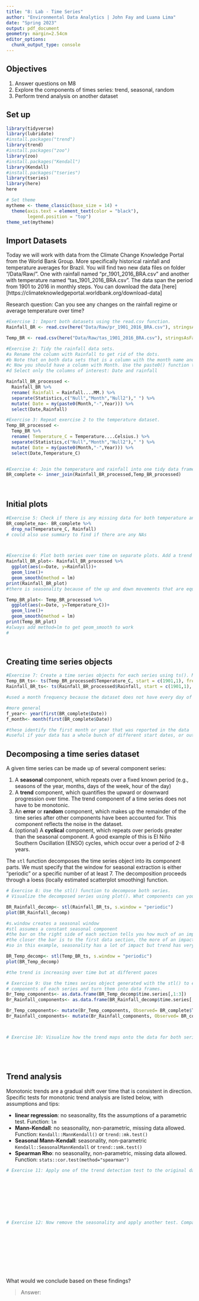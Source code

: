 ```yaml
---
title: "8: Lab - Time Series"
author: "Environmental Data Analytics | John Fay and Luana Lima"
date: "Spring 2023"
output: pdf_document
geometry: margin=2.54cm
editor_options: 
  chunk_output_type: console
---
```


## Objectives
1. Answer questions on M8
2. Explore the components of times series: trend, seasonal, random
3. Perform trend analysis on another dataset

## Set up

```r

library(tidyverse)
library(lubridate)
#install.packages("trend")
library(trend)
#install.packages("zoo")
library(zoo)
#install.packages("Kendall")
library(Kendall)
#install.packages("tseries")
library(tseries)
library(here)
here

# Set theme
mytheme <- theme_classic(base_size = 14) +
  theme(axis.text = element_text(color = "black"), 
        legend.position = "top")
theme_set(mytheme)
```

## Import Datasets

Today we will work with data from the Climate Change Knowledge Portal from the World Bank Group. More specifically historical rainfall and temperature averages for Brazil. You will find two new data files on folder "/Data/Raw/". One with rainfall named "pr_1901_2016_BRA.csv" and another with temperature named "tas_1901_2016_BRA.csv". The data span the period from 1901 to 2016 in monthly steps. You can download the data [here][https://climateknowledgeportal.worldbank.org/download-data]

Research question: Can you see any changes on the rainfall regime or average temperature over time?

```r
#Exercise 1: Import both datasets using the read.csv function.
Rainfall_BR <- read.csv(here("Data/Raw/pr_1901_2016_BRA.csv"), stringsAsFactors = TRUE)

Temp_BR <- read.csv(here("Data/Raw/tas_1901_2016_BRA.csv"), stringsAsFactors = TRUE)

#Exercise 2: Tidy the rainfall data sets.
#a Rename the column with Rainfall to get rid of the dots.
#b Note that on both data sets that is a column with the month name and average. Convert it to a Month column by separating the string, i.e., month in one column and the word "Average" on another. Hint: use the separate() function in the pipe.
#c Now you should have a column with Month. Use the paste0() function to paste month and year together and create a date object.
#d Select only the columns of interest: Date and rainfall

Rainfall_BR_processed <-
  Rainfall_BR %>% 
  rename( Rainfall = Rainfall....MM.) %>% 
  separate(Statistics,c("Null","Month","Null2")," ") %>% 
  mutate( Date = my(paste0(Month,"-",Year))) %>% 
  select(Date,Rainfall)

#Exercise 3: Repeat exercise 2 to the temperature dataset.
Temp_BR_processed <-
  Temp_BR %>% 
  rename( Temperature_C = Temperature....Celsius.) %>% 
  separate(Statistics,c("Null","Month","Null2")," ") %>% 
  mutate( Date = my(paste0(Month,"-",Year))) %>% 
  select(Date,Temperature_C)  


#Exercise 4: Join the temperature and rainfall into one tidy data frame with 3 columns: Date, Rainfall and Temperature.
BR_complete <- inner_join(Rainfall_BR_processed,Temp_BR_processed)
  
           
```


## Initial plots

```r

#Exercise 5: Check if there is any missing data for both temperature and rainfall series.
BR_complete_na<- BR_complete %>% 
  drop_na(Temperature_C, Rainfall)
# could also use summary to find if there are any NAs



#Exercise 6: Plot both series over time on separate plots. Add a trend line using geom_smooth(). Can you say something about the trend just by visualizing the data?
Rainfall_BR_plot<- Rainfall_BR_processed %>% 
  ggplot(aes(x=Date, y=Rainfall))+ 
  geom_line()+
  geom_smooth(method = lm)
print(Rainfall_BR_plot)
#there is seasonality because of the up and down movements that are equally separated in the plot

Temp_BR_plot<- Temp_BR_processed %>% 
  ggplot(aes(x=Date, y=Temperature_C))+ 
  geom_line()+
  geom_smooth(method = lm)
print(Temp_BR_plot)
#always add method=lm to get geom_smooth to work
#




```

## Creating time series objects

```r
#Exercise 7: Create a time series objects for each series using ts(). Make sure you specify the starting point and frequency.
Temp_BR_ts<- ts(Temp_BR_processed$Temperature_C, start = c(1901,1), frequency = 12) 
Rainfall_BR_ts<- ts(Rainfall_BR_processed$Rainfall, start = c(1901,1), frequency = 12)

#used a month frequency because the dataset does not have every day of the year, it only has the first of each month

#more general
f_year<- year(first(BR_complete$Date))
f_month<- month(first(BR_complete$Date))

#these identify the first month or year that was reported in the data
#useful if your data has a whole bunch of different start dates, or out of order
```


## Decomposing a time series dataset

A given time series can be made up of several component series: 

1. A **seasonal** component, which repeats over a fixed known period (e.g., seasons of the year, months, days of the week, hour of the day)
2. A **trend** component, which quantifies the upward or downward progression over time. The trend component of a time series does not have to be monotonic.
3. An **error** or **random** component, which makes up the remainder of the time series after other components have been accounted for. This component reflects the noise in the dataset. 
4. (optional) A **cyclical** component, which repeats over periods greater than the seasonal component. A good example of this is El Niño Southern Oscillation (ENSO) cycles, which occur over a period of 2-8 years.


The `stl` function decomposes the time series object into its component parts. We must specify that the window for seasonal extraction is either "periodic" or a specific number of at least 7. The decomposition proceeds through a loess (locally estimated scatterplot smoothing) function.

```r

# Exercise 8: Use the stl() function to decompose both series. 
# Visualize the decomposed series using plot(). What components can you identify?

BR_Rainfall_decomp<- stl(Rainfall_BR_ts, s.window = "periodic")
plot(BR_Rainfall_decomp)

#s.window creates a seasonal window
#stl assumes a constant seasonal component
#the bar on the right side of each section tells you how much of an impact it has on your data
#the closer the bar is to the first data section, the more of an impact it has on the data
#so in this example, seasonality has a lot of impact but trend has very little

BR_Temp_decomp<- stl(Temp_BR_ts, s.window = "periodic")
plot(BR_Temp_decomp)

#the trend is increasing over time but at different paces

# Exercise 9: Use the times series object generated with the stl() to extract the 
# components of each series and turn them into data frames.
Br_Temp_components<- as.data.frame(BR_Temp_decomp$time.series[,1:3])
Br_Rainfall_components<- as.data.frame(BR_Rainfall_decomp$time.series[,1:3])

Br_Temp_components<- mutate(Br_Temp_components, Observed= BR_complete$Temperature_C, Date= BR_complete$Date)
Br_Rainfall_components<- mutate(Br_Rainfall_components, Observed= BR_complete$Rainfall, Date= BR_complete$Date)



# Exercise 10: Visualize how the trend maps onto the data for both series






```


## Trend analysis

Monotonic trends are a gradual shift over time that is consistent in direction. Specific tests for monotonic trend analysis are listed below, with assumptions and tips: 

* **linear regression**: no seasonality, fits the assumptions of a parametric test. Function: `lm`
* **Mann-Kendall**: no seasonality, non-parametric, missing data allowed. Function: `Kendall::MannKendall()` or `trend::mk.test()`
* **Seasonal Mann-Kendall**: seasonality, non-parametric `Kendall::SeasonalMannKendall` or `trend::smk.test()`
* **Spearman Rho**: no seasonality, non-parametric, missing data allowed. Function: `stats::cor.test(method="spearman")`


```r

# Exercise 11: Apply one of the trend detection test to the original data set. Remember that the data has seasonal component, which test can be applied in this case?









# Exercise 12: Now remove the seasonality and apply another test. Compare the results with what you obtained on Exercise 9.











```

What would we conclude based on these findings? 

> Answer:



